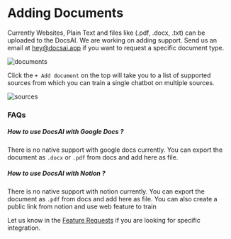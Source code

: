 # Adding Documents

Currently Websites, Plain Text and files like (.pdf, .docx, .txt) can be uploaded to the DocsAI. We are working on adding support. Send us an email at hey@docsai.app if you want to request a specific document type.

![documents](/docs/document.jpeg)

Click the `+ Add document` on the top will take you to a list of supported sources from which you can train a single chatbot on multiple sources.

![sources](/docs/sources.jpeg)

### FAQs

##### How to use DocsAI with Google Docs ?

There is no native support with google docs currently. You can export the document as `.docx` or `.pdf`
from docs and add here as file.

##### How to use DocsAI with Notion  ?

There is no native support with notion currently. You can export the document as `.pdf`
from docs and add here as file. You can also create a public link from notion and use web feature to train


Let us know in the [Feature Requests](https://docsai.canny.io/featrue-requests) if you are looking for specific integration.

